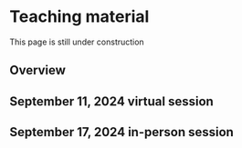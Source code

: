 # Teaching material

:::{.callout-note}
This page is still under construction 
:::

## Overview

## September 11, 2024 virtual session

## September 17, 2024 in-person session